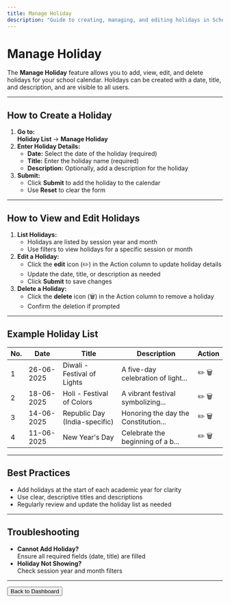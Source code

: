 ```yaml
---
title: Manage Holiday
description: "Guide to creating, managing, and editing holidays in School CRM."
---
```


# Manage Holiday

The **Manage Holiday** feature allows you to add, view, edit, and delete holidays for your school calendar. Holidays can be created with a date, title, and description, and are visible to all users.

---

## How to Create a Holiday

1. **Go to:**  
   **Holiday List** → **Manage Holiday**
2. **Enter Holiday Details:**
   - **Date:** Select the date of the holiday (required)
   - **Title:** Enter the holiday name (required)
   - **Description:** Optionally, add a description for the holiday
3. **Submit:**
   - Click **Submit** to add the holiday to the calendar
   - Use **Reset** to clear the form

---

## How to View and Edit Holidays

1. **List Holidays:**
   - Holidays are listed by session year and month
   - Use filters to view holidays for a specific session or month
2. **Edit a Holiday:**
   - Click the **edit** icon (✏️) in the Action column to update holiday details
   - Update the date, title, or description as needed
   - Click **Submit** to save changes
3. **Delete a Holiday:**
   - Click the **delete** icon (🗑️) in the Action column to remove a holiday
   - Confirm the deletion if prompted

---

## Example Holiday List

| No. | Date       | Title                        | Description                        | Action      |
|-----|------------|------------------------------|------------------------------------|-------------|
| 1   | 26-06-2025 | Diwali - Festival of Lights  | A five-day celebration of light... | ✏️ 🗑️        |
| 2   | 18-06-2025 | Holi - Festival of Colors    | A vibrant festival symbolizing...  | ✏️ 🗑️        |
| 3   | 14-06-2025 | Republic Day (India-specific)| Honoring the day the Constitution...| ✏️ 🗑️        |
| 4   | 11-06-2025 | New Year's Day               | Celebrate the beginning of a b...  | ✏️ 🗑️        |

---

## Best Practices
- Add holidays at the start of each academic year for clarity
- Use clear, descriptive titles and descriptions
- Regularly review and update the holiday list as needed

---

## Troubleshooting
- **Cannot Add Holiday?**  
  Ensure all required fields (date, title) are filled
- **Holiday Not Showing?**  
  Check session year and month filters

---

<Button href="/dashboard" variant="primary">
  Back to Dashboard
</Button> 